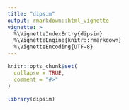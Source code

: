 ```yaml
---
title: "dipsim"
output: rmarkdown::html_vignette
vignette: >
  %\VignetteIndexEntry{dipsim}
  %\VignetteEngine{knitr::rmarkdown}
  %\VignetteEncoding{UTF-8}
---
```


```r
knitr::opts_chunk$set(
  collapse = TRUE,
  comment = "#>"
)
```

```r
library(dipsim)
```
